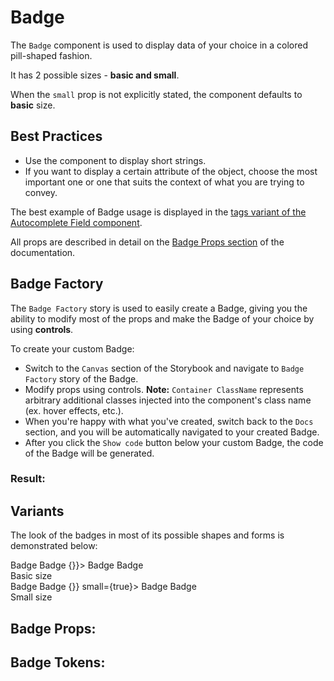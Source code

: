

# Badge

The `Badge` component is used to display data of your choice in a colored pill-shaped fashion.

It has 2 possible sizes - **basic and small**.

When the `small` prop is not explicitly stated, the component defaults to **basic** size.

## Best Practices

- Use the component to display short strings.
- If you want to display a certain attribute of the object, choose the most important one or one that suits the context of what you are trying to convey.

The best example of Badge usage is displayed in the [tags variant of the Autocomplete Field component](/docs/component-library-formik-elements-autocompletefield--with-tags).

All props are described in detail on the [Badge Props section](#badge-props)
of the documentation.

## Badge Factory

The `Badge Factory` story is used to easily create a Badge, giving you the
ability to modify most of the props and make the Badge of your choice by
using **controls**.

To create your custom Badge: <br />

- Switch to the `Canvas` section of the Storybook and navigate to `Badge Factory` story
of the Badge.
- Modify props using controls. **Note:** `Container ClassName` represents arbitrary additional classes injected into the component's class name (ex. hover effects, etc.).
- When you're happy with what you've created, switch back to the `Docs` section, and you will be automatically
navigated to your created Badge.
- After you click the `Show code` button below your custom Badge, the code of the Badge will be generated.

### Result:

<Canvas>
  <Story id="component-library-core-badge--badge-factory" />
</Canvas>

## Variants

The look of the badges in most of its possible shapes and forms is demonstrated below:

<div className="flex flex-row items-center space-x-10 py-4 justify-center">
  <div className="text-center flex flex-col space-y-2">
    <div className="flex space-x-2">
      <Badge color="yellow">Badge</Badge>
      <Badge color="indigo" dot={true}>
        Badge
      </Badge>
      <Badge color="teal" onRemoveButtonClick={() => {}}>
        Badge
      </Badge>
      <Badge color="purple" variant="outlined">
        Badge
      </Badge>
    </div>
    <div className="text-sm">Basic size</div>
  </div>
  <div className="text-center flex flex-col space-y-2">
    <div className="flex space-x-2">
      <Badge color="yellow" small={true}>
        Badge
      </Badge>
      <Badge color="indigo" dot={true} small={true}>
        Badge
      </Badge>
      <Badge color="teal" onRemoveButtonClick={() => {}} small={true}>
        Badge
      </Badge>
      <Badge color="purple" variant="outlined" small={true}>
        Badge
      </Badge>
    </div>
    <div className="text-sm">Small size</div>
  </div>
</div>

<Stories />

## Badge Props:

<ArgsTable of={Badge} />

## Badge Tokens:
<ThemeTokens component="Badge"/>
